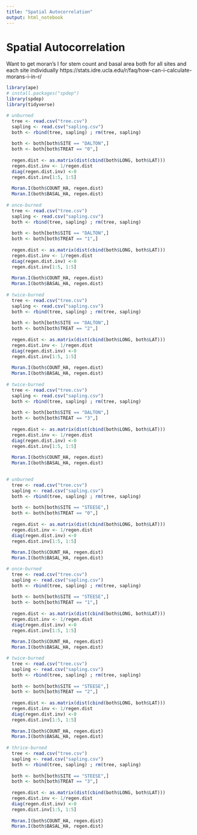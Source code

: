 ```yaml
---
title: "Spatial Autocorrelation"
output: html_notebook
---
```


# Spatial Autocorrelation
Want to get moran's I for stem count and basal area both for all sites and each site individually
https://stats.idre.ucla.edu/r/faq/how-can-i-calculate-morans-i-in-r/


```r
library(ape)
# install.packages("spdep")
library(spdep)
library(tidyverse)
```

```r
# unburned
  tree <- read.csv("tree.csv")
  sapling <- read.csv("sapling.csv")
  both <- rbind(tree, sapling) ; rm(tree, sapling)
  
  both <- both[both$SITE == "DALTON",]
  both <- both[both$TREAT == "0",]
  
  regen.dist <- as.matrix(dist(cbind(both$LONG, both$LAT)))
  regen.dist.inv <- 1/regen.dist
  diag(regen.dist.inv) <-0
  regen.dist.inv[1:5, 1:5]
  
  Moran.I(both$COUNT_HA, regen.dist)
  Moran.I(both$BASAL_HA, regen.dist)
  
# once-burned
  tree <- read.csv("tree.csv")
  sapling <- read.csv("sapling.csv")
  both <- rbind(tree, sapling) ; rm(tree, sapling)
  
  both <- both[both$SITE == "DALTON",]
  both <- both[both$TREAT == "1",]
  
  regen.dist <- as.matrix(dist(cbind(both$LONG, both$LAT)))
  regen.dist.inv <- 1/regen.dist
  diag(regen.dist.inv) <-0
  regen.dist.inv[1:5, 1:5]
  
  Moran.I(both$COUNT_HA, regen.dist)
  Moran.I(both$BASAL_HA, regen.dist)
  
# twice-burned
  tree <- read.csv("tree.csv")
  sapling <- read.csv("sapling.csv")
  both <- rbind(tree, sapling) ; rm(tree, sapling)
  
  both <- both[both$SITE == "DALTON",]
  both <- both[both$TREAT == "2",]
  
  regen.dist <- as.matrix(dist(cbind(both$LONG, both$LAT)))
  regen.dist.inv <- 1/regen.dist
  diag(regen.dist.inv) <-0
  regen.dist.inv[1:5, 1:5]
  
  Moran.I(both$COUNT_HA, regen.dist)
  Moran.I(both$BASAL_HA, regen.dist)  
  
# twice-burned
  tree <- read.csv("tree.csv")
  sapling <- read.csv("sapling.csv")
  both <- rbind(tree, sapling) ; rm(tree, sapling)
  
  both <- both[both$SITE == "DALTON",]
  both <- both[both$TREAT == "3",]
  
  regen.dist <- as.matrix(dist(cbind(both$LONG, both$LAT)))
  regen.dist.inv <- 1/regen.dist
  diag(regen.dist.inv) <-0
  regen.dist.inv[1:5, 1:5]
  
  Moran.I(both$COUNT_HA, regen.dist)
  Moran.I(both$BASAL_HA, regen.dist)  
    
```

```r
# unburned
  tree <- read.csv("tree.csv")
  sapling <- read.csv("sapling.csv")
  both <- rbind(tree, sapling) ; rm(tree, sapling)
  
  both <- both[both$SITE == "STEESE",]
  both <- both[both$TREAT == "0",]
  
  regen.dist <- as.matrix(dist(cbind(both$LONG, both$LAT)))
  regen.dist.inv <- 1/regen.dist
  diag(regen.dist.inv) <-0
  regen.dist.inv[1:5, 1:5]
  
  Moran.I(both$COUNT_HA, regen.dist)
  Moran.I(both$BASAL_HA, regen.dist)

# once-burned
  tree <- read.csv("tree.csv")
  sapling <- read.csv("sapling.csv")
  both <- rbind(tree, sapling) ; rm(tree, sapling)
  
  both <- both[both$SITE == "STEESE",]
  both <- both[both$TREAT == "1",]
  
  regen.dist <- as.matrix(dist(cbind(both$LONG, both$LAT)))
  regen.dist.inv <- 1/regen.dist
  diag(regen.dist.inv) <-0
  regen.dist.inv[1:5, 1:5]
  
  Moran.I(both$COUNT_HA, regen.dist)
  Moran.I(both$BASAL_HA, regen.dist)

# twice-burned
  tree <- read.csv("tree.csv")
  sapling <- read.csv("sapling.csv")
  both <- rbind(tree, sapling) ; rm(tree, sapling)
  
  both <- both[both$SITE == "STEESE",]
  both <- both[both$TREAT == "2",]
  
  regen.dist <- as.matrix(dist(cbind(both$LONG, both$LAT)))
  regen.dist.inv <- 1/regen.dist
  diag(regen.dist.inv) <-0
  regen.dist.inv[1:5, 1:5]
  
  Moran.I(both$COUNT_HA, regen.dist)
  Moran.I(both$BASAL_HA, regen.dist)
  
# thrice-burned
  tree <- read.csv("tree.csv")
  sapling <- read.csv("sapling.csv")
  both <- rbind(tree, sapling) ; rm(tree, sapling)
  
  both <- both[both$SITE == "STEESE",]
  both <- both[both$TREAT == "3",]
  
  regen.dist <- as.matrix(dist(cbind(both$LONG, both$LAT)))
  regen.dist.inv <- 1/regen.dist
  diag(regen.dist.inv) <-0
  regen.dist.inv[1:5, 1:5]
  
  Moran.I(both$COUNT_HA, regen.dist)
  Moran.I(both$BASAL_HA, regen.dist)
```